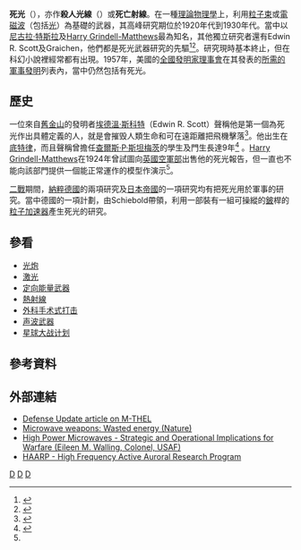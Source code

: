 '''死光'''（{{lang-en|'''Death Ray'''}}），亦作'''殺人光線'''（{{lang-ja|'''さつじんこうせん'''}}）或'''死亡射線'''。在一種[[理論物理學|理論物理學]]上，利用[[粒子束|粒子束]]或[[電磁波|電磁波]]（包括[[光|光]]）為基礎的武器，其高峰研究期位於1920年代到1930年代。當中以[[尼古拉·特斯拉|尼古拉·特斯拉]]及[[Harry_Grindell-Matthews|Harry Grindell-Matthews]]最為知名，其他獨立研究者還有Edwin R. Scott及Graichen，他們都是死光武器研究的先驅<ref>{{cite news |first=Wireless |coauthors= |title=Finds a 'Death Ray' Fatal to Humans. German Scientist Says it Inflames and Destroys Cells, Hence Aids in Disease. Expects to Split Atom. Dr. Graichen Has Device to Make Blind See With Light Sent Through the Skull. |url=http://select.nytimes.com/gst/abstract.html?res=F7071FFF3558167A93C6A9178DD85F4C8285F9 |quote=[[Berlin|Berlin]], June 3, 1928. The discovery of a new 'death ray,' capable of destroying, though not intended to destroy, human life, has just been announced by Dr. Graichen, a young physicist and engineer employed as an experimenter by the Siemens Halske Electric Company. |publisher=[[New_York_Times|New York Times]] |date=1928-06-04 |accessdate=2007-07-21 |last=To |archive-date=2013-11-09 |archive-url=https://web.archive.org/web/20131109121820/http://select.nytimes.com/gst/abstract.html?res=F7071FFF3558167A93C6A9178DD85F4C8285F9 |dead-url=no }}</ref><ref>{{cite news |first= |last= |authorlink= |coauthors= |title=The 'Death Ray' Rivals |url=http://select.nytimes.com/gst/abstract.html?res=F60B1EF63E5D17738DDDA00A94DD405B848EF1D3 |quote=The inventors of a 'death ray' multiply every day. To H. Grindell-Matthews and Professor T.F. Wall have been added two other Englishmen, Prior and Raffe, and Grammachikoff, a Russian. Herr Wulle, 'chief of the militarists' in the [[Reichstag_(Weimar_Republic)|Reichstag]], has informed that body that the Government has a device that will bring down airplanes, stop tank engines, and 'spread a curtain of death.' |publisher=[[New_York_Times|New York Times]] |date=1924-05-29 |accessdate=2007-07-21 |archive-date=2013-11-09 |archive-url=https://web.archive.org/web/20131109122012/http://select.nytimes.com/gst/abstract.html?res=F60B1EF63E5D17738DDDA00A94DD405B848EF1D3 |dead-url=no }}</ref>。研究現時基本終止，但在科幻小說裡經常都有出現。1957年，美國的[[全國發明家理事會|全國發明家理事會]]在其發表的[[所需的軍事發明|所需的軍事發明]]列表內，當中仍然包括有死光。

==歷史==

一位來自[[舊金山|舊金山]]的發明者[[埃德溫·斯科特|埃德溫·斯科特]]（Edwin R. Scott）聲稱他是第一個為死光作出具體定義的人，就是會摧毁人類生命和可在遠距離把飛機擊落<ref name=scott>{{cite news |first= |last= |authorlink= |coauthors= |title=Denies British Invented 'Death Ray'. E.R. Scott Asserts He and Other Americans Preceded Grindell-Matthews. |url= |quote=[[Washington,_DC|Washington, DC]], September 4, 1924 Edwin R. Scott an inventor of [[San_Francisco|San Francisco]], today challenged the assertion of Mr. Grindell-Matthews, who sailed for London on the Homeric last week, that the latter was the first to develop a 'death-ray' that would destroy human life and bring down planes at a distance. |publisher=[[New_York_Times|New York Times]] |date=1924-09-05|accessdate=2007-07-21 }}</ref>。他出生在[[底特律|底特律]]，而且聲稱曾擔任[[查爾斯·P·斯坦梅茨|查爾斯·P·斯坦梅茨]]的學生及門生長達9年<ref>{{cite news |first= |last= |authorlink= |coauthors= |title=Death Stroke |url=http://www.time.com/time/magazine/article/0,9171,720718,00.html |quote=Utmost secrecy always shrouds the structural details of new munitions of war. This one, announced last week by its inventor, Dr. Edwin R. Scott, is called the 'death stroke' or 'canned lightning.' The Navy Department, which has been in touch with Dr. Scott's researches, hinted that the ultraviolet ray was involved, but Dr. Scott stated specifically: 'There is no ray or beam about it.' |publisher=[[Time_(magazine)|Time (magazine)]] |date=August 10, 1925 |accessdate=2007-07-21 |archive-date=2007-11-02 |archive-url=https://web.archive.org/web/20071102094334/http://www.time.com/time/magazine/article/0,9171,720718,00.html |dead-url=yes }}</ref>
。[[Harry_Grindell-Matthews|Harry Grindell-Matthews]]在1924年曾試圖向[[英國空軍部|英國空軍部]]出售他的死光報告，但一直也不能向該部門提供一個能正常運作的模型作演示<ref name=scott />。

[[二戰|二戰]]期間，[[納粹德國|納粹德國]]的兩項研究及[[日本帝國|日本帝國]]的一項研究均有把死光用於軍事的研究。當中德國的一項計劃，由Schiebold帶領，利用一部裝有一組可操縱的[[鈹|鈹]]桿的[[粒子加速器|粒子加速器]]產生死光的研究。

== 參看 ==
*[[光炮|光炮]]
*[[激光|激光]]
*[[定向能量武器|定向能量武器]]
*[[熱射線|熱射線]]
*[[外科手术式打击|外科手术式打击]]
*[[声波武器|声波武器]]
*[[星球大战计划|星球大战计划]]

==參考資料==
{{reflist|2}}

==外部連結==
*[https://web.archive.org/web/20060914012440/http://www.defense-update.com/directory/THEL.htm Defense Update article on M-THEL]
*[http://www.nature.com/news/microwave-weapons-wasted-energy-1.11396 Microwave weapons: Wasted energy (Nature)] {{Wayback|url=http://www.nature.com/news/microwave-weapons-wasted-energy-1.11396 |date=20201112014818 }}
*[http://www.au.af.mil/au/awc/awcgate/cst/csat11.pdf High Power Microwaves - Strategic and Operational Implications for Warfare (Eileen M. Walling, Colonel, USAF)] {{Wayback|url=http://www.au.af.mil/au/awc/awcgate/cst/csat11.pdf |date=20190107213400 }}
*[http://www.haarp.alaska.edu/ HAARP - High Frequency Active Auroral Research Program] {{Wayback|url=http://www.haarp.alaska.edu/ |date=20130407130144 }}

{{Death_and_related_topics}}

[[Category:科幻兵器|D]]
[[Category:邊緣物理學|D]]
[[Category:定向能量武器|D]]